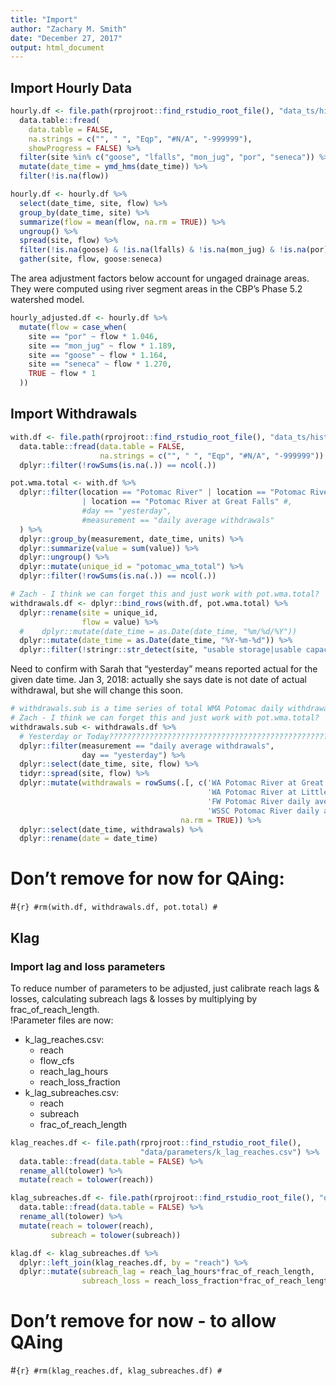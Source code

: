 ```yaml
---
title: "Import"
author: "Zachary M. Smith"
date: "December 27, 2017"
output: html_document
---
```


## Import Hourly Data
```r
hourly.df <- file.path(rprojroot::find_rstudio_root_file(), "data_ts/historical/flows_obs/hourly_flows.csv") %>%
  data.table::fread(
    data.table = FALSE,
    na.strings = c("", " ", "Eqp", "#N/A", "-999999"),
    showProgress = FALSE) %>% 
  filter(site %in% c("goose", "lfalls", "mon_jug", "por", "seneca")) %>% 
  mutate(date_time = ymd_hms(date_time)) %>% 
  filter(!is.na(flow))
```

```r
hourly.df <- hourly.df %>% 
  select(date_time, site, flow) %>% 
  group_by(date_time, site) %>% 
  summarize(flow = mean(flow, na.rm = TRUE)) %>% 
  ungroup() %>%
  spread(site, flow) %>% 
  filter(!is.na(goose) & !is.na(lfalls) & !is.na(mon_jug) & !is.na(por) & !is.na(seneca)) %>% 
  gather(site, flow, goose:seneca)
```
The area adjustment factors below account for ungaged drainage areas. They were computed using river segment areas in the CBP's Phase 5.2 watershed model. 
```r
hourly_adjusted.df <- hourly.df %>% 
  mutate(flow = case_when(
    site == "por" ~ flow * 1.046,
    site == "mon_jug" ~ flow * 1.189,
    site == "goose" ~ flow * 1.164,
    site == "seneca" ~ flow * 1.270,
    TRUE ~ flow * 1
  ))
```

## Import Withdrawals
```r
with.df <- file.path(rprojroot::find_rstudio_root_file(), "data_ts/historical/withdrawals/withdrawals_wma_daily_mgd_1990_2017.csv") %>%
  data.table::fread(data.table = FALSE,
                    na.strings = c("", " ", "Eqp", "#N/A", "-999999")) %>% 
  dplyr::filter(!rowSums(is.na(.)) == ncol(.))
```

```r
pot.wma.total <- with.df %>% 
  dplyr::filter(location == "Potomac River" | location == "Potomac River at Little Falls"
                | location == "Potomac River at Great Falls" #,
                #day == "yesterday",
                #measurement == "daily average withdrawals"
  ) %>% 
  dplyr::group_by(measurement, date_time, units) %>% 
  dplyr::summarize(value = sum(value)) %>% 
  dplyr::ungroup() %>% 
  dplyr::mutate(unique_id = "potomac_wma_total") %>% 
  dplyr::filter(!rowSums(is.na(.)) == ncol(.))
```

```r
# Zach - I think we can forget this and just work with pot.wma.total?
withdrawals.df <- dplyr::bind_rows(with.df, pot.wma.total) %>% 
  dplyr::rename(site = unique_id,
                flow = value) %>% 
  #    dplyr::mutate(date_time = as.Date(date_time, "%m/%d/%Y"))
  dplyr::mutate(date_time = as.Date(date_time, "%Y-%m-%d")) %>% 
  dplyr::filter(!stringr::str_detect(site, "usable storage|usable capacity"))
```
Need to confirm with Sarah that "yesterday" means reported actual for the given date time.
Jan 3, 2018: actually she says date is not date of actual withdrawal, but she will change
this soon.
```r
# withdrawals.sub is a time series of total WMA Potomac daily withdrawals
# Zach - I think we can forget this and just work with pot.wma.total?
withdrawals.sub <- withdrawals.df %>% 
  # Yesterday or Today??????????????????????????????????????????????????????????????????????
  dplyr::filter(measurement == "daily average withdrawals",
                day == "yesterday") %>% 
  dplyr::select(date_time, site, flow) %>% 
  tidyr::spread(site, flow) %>% 
  dplyr::mutate(withdrawals = rowSums(.[, c('WA Potomac River at Great Falls daily average withdrawals',
                                            'WA Potomac River at Little Falls daily average withdrawals',
                                            'FW Potomac River daily average withdrawals',
                                            'WSSC Potomac River daily average withdrawals')],
                                      na.rm = TRUE)) %>% 
  dplyr::select(date_time, withdrawals) %>% 
  dplyr::rename(date = date_time)
```

# Don't remove for now for QAing:
#```{r}
#rm(with.df, withdrawals.df, pot.total)
#```

## Klag

### Import lag and loss parameters
To reduce number of parameters to be adjusted, just calibrate reach lags & 
losses, calculating subreach lags & losses by multiplying by frac_of_reach_length.  
!Parameter files are now: 

* k_lag_reaches.csv:  
    + reach  
    + flow_cfs  
    + reach_lag_hours  
    + reach_loss_fraction    
* k_lag_subreaches.csv:  
    + reach  
    + subreach  
    + frac_of_reach_length
    
```r
klag_reaches.df <- file.path(rprojroot::find_rstudio_root_file(),
                             "data/parameters/k_lag_reaches.csv") %>% 
  data.table::fread(data.table = FALSE) %>% 
  rename_all(tolower) %>% 
  mutate(reach = tolower(reach))

klag_subreaches.df <- file.path(rprojroot::find_rstudio_root_file(), "data/parameters/k_lag_subreaches.csv") %>% 
  data.table::fread(data.table = FALSE) %>% 
  rename_all(tolower) %>% 
  mutate(reach = tolower(reach),
         subreach = tolower(subreach))

klag.df <- klag_subreaches.df %>%
  dplyr::left_join(klag_reaches.df, by = "reach") %>%
  dplyr::mutate(subreach_lag = reach_lag_hours*frac_of_reach_length,
                subreach_loss = reach_loss_fraction*frac_of_reach_length)
```

# Don't remove for now - to allow QAing
#```{r}
#rm(klag_reaches.df, klag_subreaches.df)
#```



